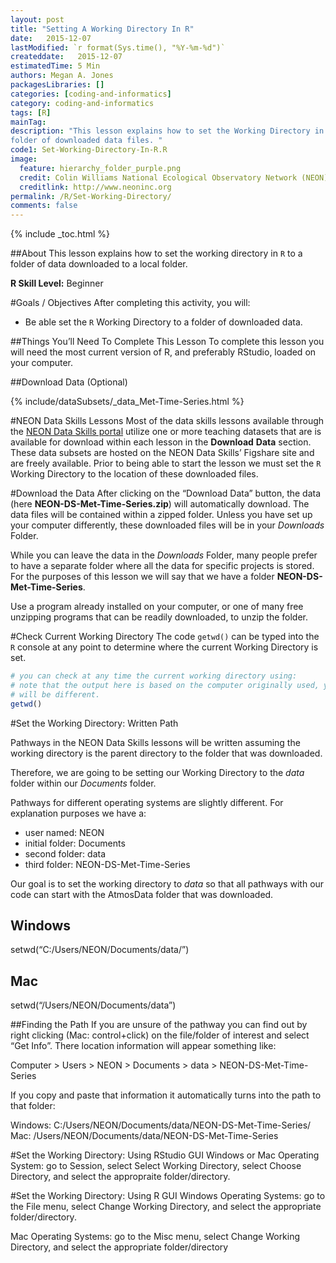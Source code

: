 ```yaml
---
layout: post
title: "Setting A Working Directory In R"
date:   2015-12-07
lastModified: `r format(Sys.time(), "%Y-%m-%d")`
createddate:   2015-12-07
estimatedTime: 5 Min
authors: Megan A. Jones
packagesLibraries: []
categories: [coding-and-informatics]
category: coding-and-informatics
tags: [R]
mainTag: 
description: "This lesson explains how to set the Working Directory in R to a 
folder of downloaded data files. "
code1: Set-Working-Directory-In-R.R
image:
  feature: hierarchy_folder_purple.png
  credit: Colin Williams National Ecological Observatory Network (NEON).
  creditlink: http://www.neoninc.org
permalink: /R/Set-Working-Directory/
comments: false
---
```


{% include _toc.html %}

##About
This lesson explains how to set the working directory in `R` to a folder of data
downloaded to a local folder.

**R Skill Level:** Beginner

<div id="objectives" markdown="1">

#Goals / Objectives
After completing this activity, you will:

 * Be able set the `R` Working Directory to a folder of downloaded data.

##Things You’ll Need To Complete This Lesson
To complete this lesson you will need the most current version of R, and 
preferably RStudio, loaded on your computer.

##Download Data (Optional)

{% include/dataSubsets/_data_Met-Time-Series.html %}

</div>

#NEON Data Skills Lessons
Most of the data skills lessons available through the [NEON Data Skills portal](http://www.NEONdataskills.org  "#WorkWithData")
utilize one or more teaching datasets that are is available for download within
each lesson in the **Download** **Data** section.  These data 
subsets are hosted on the NEON Data Skills' Figshare site and are freely 
available.  Prior to being able to start the lesson we must set the `R` Working
Directory to the location of these downloaded files.  

#Download the Data
After clicking on the "Download Data" button, the data
(here **NEON-DS-Met-Time-Series.zip**) 
will automatically download.  The data files will be contained within a zipped
folder.  Unless you have set up your computer differently, these downloaded
files will be in your *Downloads* Folder.  

While you can leave the data in the *Downloads* Folder, many people prefer to
have a separate folder where all the data for specific projects is stored.  For
the purposes of this lesson we will say that we have a folder
**NEON-DS-Met-Time-Series**.  

Use a program already installed on your computer, or one of many free unzipping 
programs that can be readily downloaded, to unzip the folder.  

#Check Current Working Directory
The code `getwd()` can be typed into the `R` console at any point to determine
where the current Working Directory is set.  

``` r
# you can check at any time the current working directory using: 
# note that the output here is based on the computer originally used, your's
# will be different. 
getwd()

```

#Set the Working Directory: Written Path

Pathways in the NEON Data Skills lessons will be written assuming the working
directory is the parent directory to the folder that was downloaded.

Therefore, we are going to be setting our Working Directory to the *data* folder
within our *Documents* folder.  

Pathways for different operating systems are slightly different.  For
explanation purposes we have a:
 
 * user named: NEON
 * initial folder: Documents
 * second folder: data
 * third folder: NEON-DS-Met-Time-Series

Our goal is to set the working directory to *data* so that all pathways with our
code can start with the AtmosData folder that was downloaded.  

## Windows

setwd("C:/Users/NEON/Documents/data/")


## Mac
setwd("/Users/NEON/Documents/data")

##Finding the Path
If you are unsure of the pathway you can find out by right clicking (Mac: 
control+click) on the file/folder of interest and select "Get Info". There 
location information will appear something like: 

Computer > Users > NEON > Documents > data > NEON-DS-Met-Time-Series

If you copy and paste that information it automatically turns into the path to
that folder: 

Windows:  C:/Users/NEON/Documents/data/NEON-DS-Met-Time-Series/
Mac:  /Users/NEON/Documents/data/NEON-DS-Met-Time-Series

#Set the Working Directory: Using RStudio GUI
Windows or Mac Operating System: go to Session, select Select Working Directory,
select Choose Directory, and select the appropraite folder/directory. 

#Set the Working Directory: Using R GUI
Windows Operating Systems: go to the File menu, select Change Working Directory,
and select the appropriate folder/directory.

Mac Operating Systems: go to the Misc menu, select Change Working Directory, and
select the appropriate folder/directory